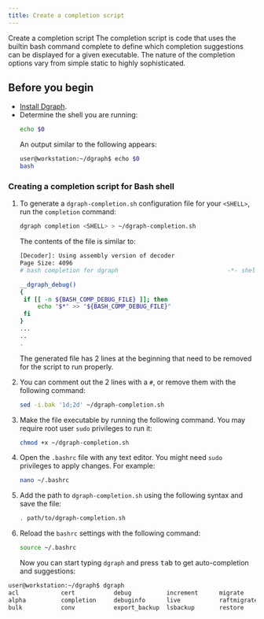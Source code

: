 ```yaml
---
title: Create a completion script
---
```


Create a completion script The completion script is code that uses the builtin
bash command complete to define which completion suggestions can be displayed
for a given executable. The nature of the completion options vary from simple
static to highly sophisticated.

## Before you begin

- [Install Dgraph](./download#build-and-install).
- Determine the shell you are running:
  ```bash
  echo $0
  ```
  An output similar to the following appears:
  ```bash
  user@workstation:~/dgraph$ echo $0
  bash
  ```

### Creating a completion script for Bash shell

1. To generate a `dgraph-completion.sh` configuration file for your `<SHELL>`,
   run the `completion` command:

   ```bash
   dgraph completion <SHELL> > ~/dgraph-completion.sh
   ```

   The contents of the file is similar to:

   ```bash
   [Decoder]: Using assembly version of decoder
   Page Size: 4096
   # bash completion for dgraph                               -*- shell-script -*-

   __dgraph_debug()
   {
    if [[ -n ${BASH_COMP_DEBUG_FILE} ]]; then
        echo "$*" >> "${BASH_COMP_DEBUG_FILE}"
    fi
   }
   ...
   ..
   .
   ```

   The generated file has 2 lines at the beginning that need to be removed for
   the script to run properly.

1. You can comment out the 2 lines with a `#`, or remove them with the following
   command:

   ```bash
   sed -i.bak '1d;2d' ~/dgraph-completion.sh
   ```

1. Make the file executable by running the following command. You may require
   root user `sudo` privileges to run it:

   ```bash
   chmod +x ~/dgraph-completion.sh
   ```

1. Open the `.bashrc` file with any text editor. You might need `sudo`
   privileges to apply changes. For example:
   ```bash
   nano ~/.bashrc
   ```
1. Add the path to `dgraph-completion.sh` using the following syntax and save
   the file:
   ```bash
   . path/to/dgraph-completion.sh
   ```
1. Reload the `bashrc` settings with the following command:
   ```bash
   source ~/.bashrc
   ```
   Now you can start typing `dgraph` and press <kbd>tab</kbd> to get
   auto-completion and suggestions:

```bash
user@workstation:~/dgraph$ dgraph
acl            cert           debug          increment      migrate        tool           zero
alpha          completion     debuginfo      live           raftmigrate    upgrade
bulk           conv           export_backup  lsbackup       restore        version
```
